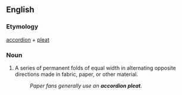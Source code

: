 ==English==
===Etymology===
[[accordion]] + [[pleat]]
===Noun===
{{infl|en|noun}}
# A series of permanent folds of equal width in alternating opposite directions made in fabric, paper, or other material.
#: ''Paper fans generally use an '''accordion pleat'''.''